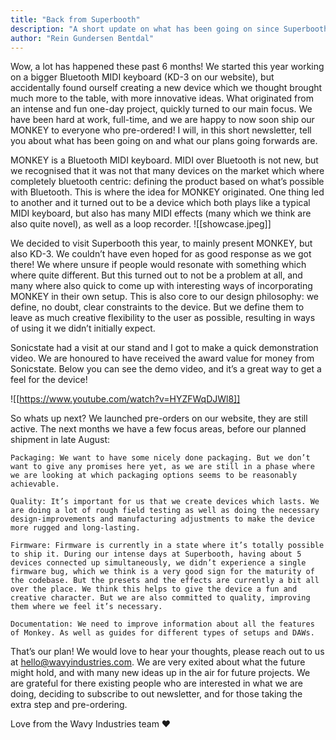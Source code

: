 ```yaml
---
title: "Back from Superbooth"
description: "A short update on what has been going on since Superbooth."
author: "Rein Gundersen Bentdal"
---
```


Wow, a lot has happened these past 6 months! We started this year working on a bigger Bluetooth MIDI keyboard (KD-3 on our website), but accidentally found ourself creating a new device which we thought brought much more to the table, with more innovative ideas. What originated from an intense and fun one-day project, quickly turned to our main focus. We have been hard at work, full-time, and we are happy to now soon ship our MONKEY to everyone who pre-ordered! I will, in this short newsletter, tell you about what has been going on and what our plans going forwards are.

MONKEY is a Bluetooth MIDI keyboard. MIDI over Bluetooth is not new, but we recognised that it was not that many devices on the market which where completely bluetooth centric: defining the product based on what’s possible with Bluetooth. This is where the idea for MONKEY originated. One thing led to another and it turned out to be a device which both plays like a typical MIDI keyboard, but also has many MIDI effects (many which we think are also quite novel), as well as a loop recorder. 
![[showcase.jpeg]]

We decided to visit Superbooth this year, to mainly present MONKEY, but also KD-3. We couldn’t have even hoped for as good response as we got there! We where unsure if people would resonate with something which where quite different. But this turned out to not be a problem at all, and many where also quick to come up with interesting ways of incorporating MONKEY in their own setup. This is also core to our design philosophy: we define, no doubt, clear constraints to the device. But we define them to leave as much creative flexibility to the user as possible, resulting in ways of using it we didn’t initially expect. 

Sonicstate had a visit at our stand and I got to make a quick demonstration video. We are honoured to have received the award value for money from Sonicstate. Below you can see the demo video, and it’s a great way to get a feel for the device!

![[https://www.youtube.com/watch?v=HYZFWqDJWl8]]

So whats up next? We launched pre-orders on our website, they are still active. The next months we have a few focus areas, before our planned shipment in late August:

    Packaging: We want to have some nicely done packaging. But we don’t want to give any promises here yet, as we are still in a phase where we are looking at which packaging options seems to be reasonably achievable.

    Quality: It’s important for us that we create devices which lasts. We are doing a lot of rough field testing as well as doing the necessary design-improvements and manufacturing adjustments to make the device more rugged and long-lasting.

    Firmware: Firmware is currently in a state where it’s totally possible to ship it. During our intense days at Superbooth, having about 5 devices connected up simultaneously, we didn’t experience a single firmware bug, which we think is a very good sign for the maturity of the codebase. But the presets and the effects are currently a bit all over the place. We think this helps to give the device a fun and creative character. But we are also committed to quality, improving them where we feel it’s necessary. 

    Documentation: We need to improve information about all the features of Monkey. As well as guides for different types of setups and DAWs. 


That’s our plan! We would love to hear your thoughts, please reach out to us at hello@wavyindustries.com. We are very exited about what the future might hold, and with many new ideas up in the air for future projects. We are grateful for there existing people who are interested in what we are doing, deciding to subscribe to out newsletter, and for those taking the extra step and pre-ordering. 


Love from the Wavy Industries team ❤️